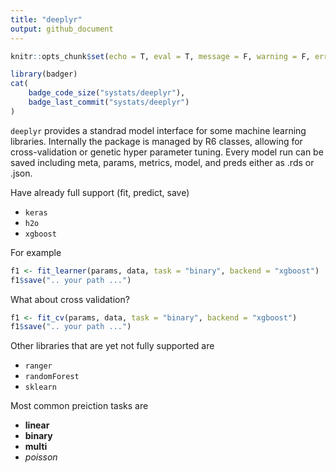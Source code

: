 ```yaml
---
title: "deeplyr"
output: github_document
---
```


```r
knitr::opts_chunk$set(echo = T, eval = T, message = F, warning = F, error = F)
```

```r
library(badger)
cat(
	badge_code_size("systats/deeplyr"),
	badge_last_commit("systats/deeplyr")
)
```

`deeplyr` provides a standrad model interface for some machine learning libraries. Internally the package is managed by R6 classes, allowing for cross-validation or genetic hyper parameter tuning. Every model run can be saved including meta, params, metrics, model, and preds either as .rds or .json.

Have already full support (fit, predict, save)

* `keras`
* `h2o`
* `xgboost`

For example

```r
f1 <- fit_learner(params, data, task = "binary", backend = "xgboost")
f1$save(".. your path ...")
```


What about cross validation?

```r
f1 <- fit_cv(params, data, task = "binary", backend = "xgboost")
f1$save(".. your path ...")
```


Other libraries that are yet not fully supported are

* `ranger`
* `randomForest`
* `sklearn`


Most common preiction tasks are

* **linear**
* **binary**
* **multi**
* *poisson*



